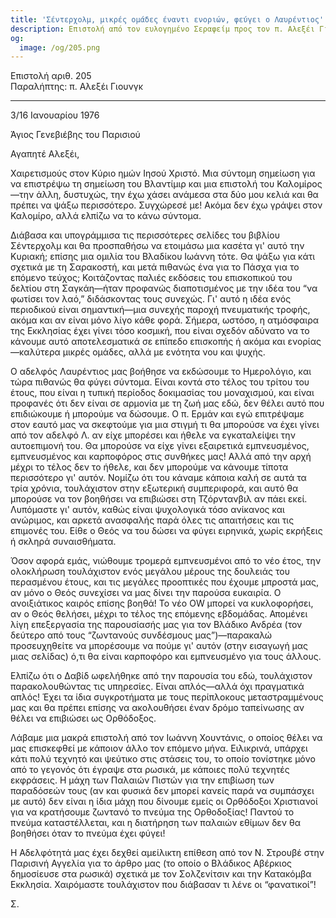 ```yaml
---
title: 'Σέντερχολμ, μικρές ομάδες έναντι ενοριών, φεύγει ο Λαυρέντιος'
description: Επιστολή από τον ευλογημένο Σεραφείμ προς τον π. Αλεξέι Γιουνγκ.
og:
  image: /og/205.png
---
```


<div style={{textAlign:'right', fontFamily:'monospace'}}>Επιστολή αριθ. 205</div>
<div style={{textAlign:'left', fontFamily:'monospace'}}>Παραλήπτης: π. Αλεξέι Γιουνγκ</div>

---

3/16 Ιανουαρίου 1976

Άγιος Γενεβιέβης του Παρισιού

Αγαπητέ Αλεξέι,

Χαιρετισμούς στον Κύριο ημών Ιησού Χριστό. Μια σύντομη σημείωση για να επιστρέψω τη σημείωση του Βλαντίμιρ και μια επιστολή του Καλομίρος—την άλλη, δυστυχώς, την έχω χάσει ανάμεσα στα δύο μου κελιά και θα πρέπει να ψάξω περισσότερο. Συγχώρεσέ με! Ακόμα δεν έχω γράψει στον Καλομίρο, αλλά ελπίζω να το κάνω σύντομα.

Διάβασα και υπογράμμισα τις περισσότερες σελίδες του βιβλίου Σέντερχολμ και θα προσπαθήσω να ετοιμάσω μια κασέτα γι' αυτό την Κυριακή; επίσης μια ομιλία του Βλαδίκου Ιωάννη τότε. Θα ψάξω για κάτι σχετικά με τη Σαρακοστή, και μετά πιθανώς ένα για το Πάσχα για το επόμενο τεύχος; Κοιτάζοντας παλιές εκδόσεις του επισκοπικού του δελτίου στη Σαγκάη—ήταν προφανώς διαποτισμένος με την ιδέα του “να φωτίσει τον λαό,” διδάσκοντας τους συνεχώς. Γι' αυτό η ιδέα ενός περιοδικού είναι σημαντική—μια συνεχής παροχή πνευματικής τροφής, ακόμα και αν είναι μόνο λίγο κάθε φορά. Σήμερα, ωστόσο, η ατμόσφαιρα της Εκκλησίας έχει γίνει τόσο κοσμική, που είναι σχεδόν αδύνατο να το κάνουμε αυτό αποτελεσματικά σε επίπεδο επισκοπής ή ακόμα και ενορίας—καλύτερα μικρές ομάδες, αλλά με ενότητα νου και ψυχής.

Ο αδελφός Λαυρέντιος μας βοήθησε να εκδώσουμε το Ημερολόγιο, και τώρα πιθανώς θα φύγει σύντομα. Είναι κοντά στο τέλος του τρίτου του έτους, που είναι η τυπική περίοδος δοκιμασίας του μοναχισμού, και είναι προφανές ότι δεν είναι σε αρμονία με τη ζωή μας εδώ, δεν θέλει αυτό που επιδιώκουμε ή μπορούμε να δώσουμε. Ο π. Ερμάν και εγώ επιτρέψαμε στον εαυτό μας να σκεφτούμε για μια στιγμή τι θα μπορούσε να έχει γίνει από τον αδελφό Λ. αν είχε μπορέσει και ήθελε να εγκαταλείψει την αυτοεπιμονή του. Θα μπορούσε να είχε γίνει εξαιρετικά εμπνευσμένος, εμπνευσμένος και καρποφόρος στις συνθήκες μας! Αλλά από την αρχή μέχρι το τέλος δεν το ήθελε, και δεν μπορούμε να κάνουμε τίποτα περισσότερο γι' αυτόν. Νομίζω ότι του κάναμε κάποια καλή σε αυτά τα τρία χρόνια, τουλάχιστον στην εξωτερική συμπεριφορά, και αυτό θα μπορούσε να τον βοηθήσει να επιβιώσει στη Τζόρντανβιλ αν πάει εκεί. Λυπόμαστε γι' αυτόν, καθώς είναι ψυχολογικά τόσο ανίκανος και ανώριμος, και αρκετά ανασφαλής παρά όλες τις απαιτήσεις και τις επιμονές του. Είθε ο Θεός να του δώσει να φύγει ειρηνικά, χωρίς εκρήξεις ή σκληρά συναισθήματα.

Όσον αφορά εμάς, νιώθουμε τρομερά εμπνευσμένοι από το νέο έτος, την ολοκλήρωση τουλάχιστον ενός μεγάλου μέρους της δουλειάς του περασμένου έτους, και τις μεγάλες προοπτικές που έχουμε μπροστά μας, αν μόνο ο Θεός συνεχίσει να μας δίνει την παρούσα ευκαιρία. Ο ανοιξιάτικος καιρός επίσης βοηθά! Το νέο OW μπορεί να κυκλοφορήσει, αν ο Θεός θελήσει, μέχρι το τέλος της επόμενης εβδομάδας. Απομένει λίγη επεξεργασία της παρουσίασής μας για τον Βλάδικο Ανδρέα (τον δεύτερο από τους “ζωντανούς συνδέσμους μας”)—παρακαλώ προσευχηθείτε να μπορέσουμε να πούμε γι' αυτόν (στην εισαγωγή μας μιας σελίδας) ό,τι θα είναι καρποφόρο και εμπνευσμένο για τους άλλους.

Ελπίζω ότι ο Δαβίδ ωφελήθηκε από την παρουσία του εδώ, τουλάχιστον παρακολουθώντας τις υπηρεσίες. Είναι απλός—αλλά όχι πραγματικά απλός! Έχει τα ίδια συγκροτήματα με τους περίπλοκους μεταστραμμένους μας και θα πρέπει επίσης να ακολουθήσει έναν δρόμο ταπείνωσης αν θέλει να επιβιώσει ως Ορθόδοξος.

Λάβαμε μια μακρά επιστολή από τον Ιωάννη Χουντάνις, ο οποίος θέλει να μας επισκεφθεί με κάποιον άλλο τον επόμενο μήνα. Ειλικρινά, υπάρχει κάτι πολύ τεχνητό και ψεύτικο στις στάσεις του, το οποίο τονίστηκε μόνο από το γεγονός ότι έγραψε στα ρωσικά, με κάποιες πολύ τεχνητές εκφράσεις. Η μάχη των Παλαιών Πιστών για την επιβίωση των παραδόσεών τους (αν και φυσικά δεν μπορεί κανείς παρά να συμπάσχει με αυτό) δεν είναι η ίδια μάχη που δίνουμε εμείς οι Ορθόδοξοι Χριστιανοί για να κρατήσουμε ζωντανό το πνεύμα της Ορθοδοξίας! Παντού το πνεύμα καταστέλλεται, και η διατήρηση των παλαιών εθίμων δεν θα βοηθήσει όταν το πνεύμα έχει φύγει!

Η Αδελφότητά μας έχει δεχθεί αμείλικτη επίθεση από τον Ν. Στρουβέ στην Παρισινή Αγγελία για το άρθρο μας (το οποίο ο Βλάδικος Αβέρκιος δημοσίευσε στα ρωσικά) σχετικά με τον Σολζενίτσιν και την Κατακόμβα Εκκλησία. Χαιρόμαστε τουλάχιστον που διάβασαν τι λένε οι “φανατικοί”!

Σ.